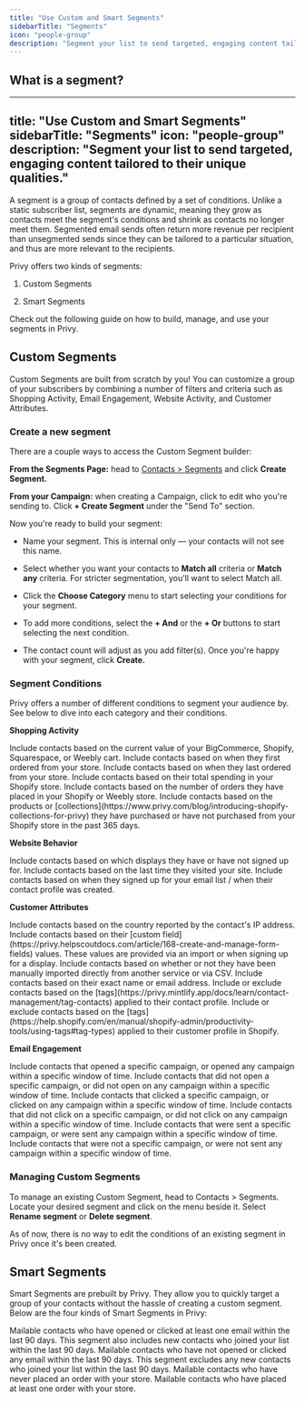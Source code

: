 ```yaml
---
title: "Use Custom and Smart Segments"
sidebarTitle: "Segments"
icon: "people-group"
description: "Segment your list to send targeted, engaging content tailored to their unique qualities."
---
```


## What is a segment?

---
title: "Use Custom and Smart Segments"
sidebarTitle: "Segments"
icon: "people-group"
description: "Segment your list to send targeted, engaging content tailored to their unique qualities."
---

A segment is a group of contacts defined by a set of conditions. Unlike a static subscriber list, segments are dynamic, meaning they grow as contacts meet the segment's conditions and shrink as contacts no longer meet them. Segmented email sends often return more revenue per recipient than unsegmented sends since they can be tailored to a particular situation, and thus are more relevant to the recipients.

Privy offers two kinds of segments:

1. Custom Segments

2. Smart Segments

Check out the following guide on how to build, manage, and use your segments in Privy.

## Custom Segments

Custom Segments are built from scratch by you! You can customize a group of your subscribers by combining a number of filters and criteria such as Shopping Activity, Email Engagement, Website Activity, and Customer Attributes.

### Create a new segment

There are a couple ways to access the Custom Segment builder:

<Icon icon="circle-1" /> **From the Segments Page:** head to [Contacts > Segments](https://dashboard.privy.com/segments) and click **Create Segment.**



<Icon icon="circle-2" /> **From your Campaign:** when creating a Campaign, click to edit who you're sending to. Click **+ Create Segment** under the "Send To" section.



Now you're ready to build your segment:

* Name your segment. This is internal only — your contacts will not see this name.

* Select whether you want your contacts to **Match all** criteria or **Match any** criteria. For stricter segmentation, you'll want to select Match all.

* Click the **Choose Category** menu to start selecting your conditions for your segment.&#x20;

* To add more conditions, select the **+ And** or the **+ Or** buttons to start selecting the next condition.

* The contact count will adjust as you add filter(s). Once you're happy with your segment, click **Create.**

### Segment Conditions

Privy offers a number of different conditions to segment your audience by. See below to dive into each category and their conditions.

<Icon icon="bag-shopping" /> **Shopping Activity**

<AccordionGroup>
  <Accordion title="Cart value" defaultOpen={false}>
    Include contacts based on the current value of your BigCommerce, Shopify, Squarespace, or Weebly cart.
  </Accordion>

  <Accordion title="First order" defaultOpen={false}>
    Include contacts based on when they first ordered from your store.
  </Accordion>

  <Accordion title="Last order" defaultOpen={false}>
    Include contacts based on when they last ordered from your store.
  </Accordion>

  <Accordion title="Lifetime spend" defaultOpen={false}>
    Include contacts based on their total spending in your Shopify store.
  </Accordion>

  <Accordion title="Order count" defaultOpen={false}>
    Include contacts based on the number of orders they have placed in your Shopify or Weebly store.
  </Accordion>

  <Accordion title="Purchase history" defaultOpen={false}>
    Include contacts based on the products or [collections](https://www.privy.com/blog/introducing-shopify-collections-for-privy) they have purchased or have not purchased from your Shopify store in the past 365 days.
  </Accordion>
</AccordionGroup>

<Icon icon="globe-pointer" /> **Website Behavior**

<AccordionGroup>
  <Accordion title="By display" defaultOpen={false}>
    Include contacts based on which displays they have or have not signed up for.
  </Accordion>

  <Accordion title="Last seen" defaultOpen={false}>
    Include contacts based on the last time they visited your site.
  </Accordion>

  <Accordion title="Created at" defaultOpen={false}>
    Include contacts based on when they signed up for your email list / when their contact profile was created.
  </Accordion>
</AccordionGroup>

<Icon icon="user-group" /> **Customer Attributes**

<AccordionGroup>
  <Accordion title="By country" defaultOpen={false}>
    Include contacts based on the country reported by the contact's IP address.
  </Accordion>

  <Accordion title="Custom fields" defaultOpen={false}>
    Include contacts based on their [custom field](https://privy.helpscoutdocs.com/article/168-create-and-manage-form-fields) values. These values are provided via an import or when signing up for a display.
  </Accordion>

  <Accordion title="Imported" defaultOpen={false}>
    Include contacts based on whether or not they have been manually imported directly from another service or via CSV.
  </Accordion>

  <Accordion title="Name / Email" defaultOpen={false}>
    Include contacts based on their exact name or email address.
  </Accordion>

  <Accordion title="Privy Tags" defaultOpen={false}>
    Include or exclude contacts based on the [tags](https://privy.mintlify.app/docs/learn/contact-management/tag-contacts) applied to their contact profile.
  </Accordion>

  <Accordion title="Shopify Tags" defaultOpen={false}>
    Include or exclude contacts based on the [tags](https://help.shopify.com/en/manual/shopify-admin/productivity-tools/using-tags#tag-types) applied to their customer profile in Shopify. 
  </Accordion>
</AccordionGroup>

<Icon icon="envelope-open" /> **Email Engagement**

<AccordionGroup>
  <Accordion title="Opened" defaultOpen={false}>
    Include contacts that opened a specific campaign, or opened any campaign within a specific window of time.
  </Accordion>

  <Accordion title="Did not open" defaultOpen={false}>
    Include contacts that did not open a specific campaign, or did not open on any campaign within a specific window of time.
  </Accordion>

  <Accordion title="Clicked" defaultOpen={false}>
    Include contacts that clicked a specific campaign, or clicked on any campaign within a specific window of time.
  </Accordion>

  <Accordion title="Did not click" defaultOpen={false}>
    Include contacts that did not click on a specific campaign, or did not click on any campaign within a specific window of time.
  </Accordion>

  <Accordion title="Sent" defaultOpen={false}>
    Include contacts that were sent a specific campaign, or were sent any campaign within a specific window of time.
  </Accordion>

  <Accordion title="Was not sent" defaultOpen={false}>
    Include contacts that were not a specific campaign, or were not sent any campaign within a specific window of time.
  </Accordion>
</AccordionGroup>

### Managing Custom Segments

To manage an existing Custom Segment, head to Contacts > Segments. Locate your desired segment and click on the menu beside it. Select **Rename segment** or **Delete segment**.



<Warning>
  As of now, there is no way to edit the conditions of an existing segment in Privy once it's been created.
</Warning>

## Smart Segments

Smart Segments are prebuilt by Privy. They allow you to quickly target a group of your contacts without the hassle of creating a custom segment. Below are the four kinds of Smart Segments in Privy:

<AccordionGroup>
  <Accordion title="Engaged Contacts" defaultOpen={false}>
    Mailable contacts who have opened or clicked at least one email within the last 90 days. This segment also includes new contacts who joined your list within the last 90 days.
  </Accordion>

  <Accordion title="Unengaged Contacts" defaultOpen={false}>
    Mailable contacts who have not opened or clicked any email within the last 90 days. This segment excludes any new contacts who joined your list within the last 90 days.
  </Accordion>

  <Accordion title="Potential Customers" defaultOpen={false}>
    Mailable contacts who have never placed an order with your store.
  </Accordion>

  <Accordion title="Current Customers" defaultOpen={false}>
    Mailable contacts who have placed at least one order with your store.
  </Accordion>
</AccordionGroup>